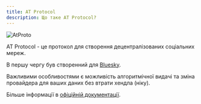 ```yaml
---
title: AT Protocol
description: Що таке AT Protocol?
---
```



<Img src="/images/atproto.png" ar="700/694" alt="AtProto" />

AT Protocol - це протокол для створення децентралізованих соціальних мереж.

В першу чергу був створенний для [Bluesky](./bluesky).

Важливими особливостями є можливість алгоритмічної видачі та зміна провайдера для ваших даних без
втрати хендла (ніку).

Більше інформації в [офіційній документації](https://atproto.com/guides/overview).
